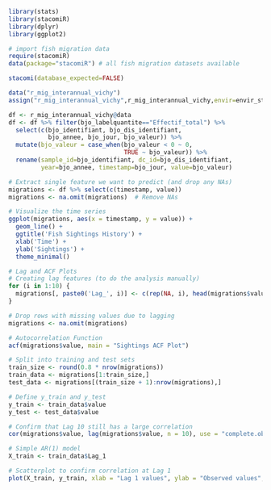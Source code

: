 ```r
library(stats)
library(stacomiR)
library(dplyr)
library(ggplot2)
```

```r
# import fish migration data
require(stacomiR)
data(package="stacomiR") # all fish migration datasets available

stacomi(database_expected=FALSE)    
```

```r
data("r_mig_interannual_vichy")
assign("r_mig_interannual_vichy",r_mig_interannual_vichy,envir=envir_stacomi)

df <- r_mig_interannual_vichy@data
df <- df %>% filter(bjo_labelquantite=="Effectif_total") %>%
  select(c(bjo_identifiant, bjo_dis_identifiant,
           bjo_annee, bjo_jour, bjo_valeur)) %>%
  mutate(bjo_valeur = case_when(bjo_valeur < 0 ~ 0,
                                TRUE ~ bjo_valeur)) %>%
  rename(sample_id=bjo_identifiant, dc_id=bjo_dis_identifiant,
         year=bjo_annee, timestamp=bjo_jour, value=bjo_valeur)

# Extract single feature we want to predict (and drop any NAs)
migrations <- df %>% select(c(timestamp, value))
migrations <- na.omit(migrations)  # Remove NAs
```

```r
# Visualize the time series
ggplot(migrations, aes(x = timestamp, y = value)) +
  geom_line() +
  ggtitle('Fish Sightings History') +
  xlab('Time') +
  ylab('Sightings') +
  theme_minimal()
```

```r
# Lag and ACF Plots
# Creating lag features (to do the analysis manually)
for (i in 1:10) {
  migrations[, paste0('Lag_', i)] <- c(rep(NA, i), head(migrations$value, -i))
}

# Drop rows with missing values due to lagging
migrations <- na.omit(migrations)

# Autocorrelation Function
acf(migrations$value, main = "Sightings ACF Plot")
```

```r
# Split into training and test sets
train_size <- round(0.8 * nrow(migrations))
train_data <- migrations[1:train_size,]
test_data <- migrations[(train_size + 1):nrow(migrations),]

# Define y_train and y_test
y_train <- train_data$value
y_test <- test_data$value

# Confirm that Lag 10 still has a large correlation
cor(migrations$value, lag(migrations$value, n = 10), use = "complete.obs")
```

```r
# Simple AR(1) model
X_train <- train_data$Lag_1

# Scatterplot to confirm correlation at Lag 1
plot(X_train, y_train, xlab = "Lag 1 values", ylab = "Observed values", main = "Lag 1 vs value")
```


